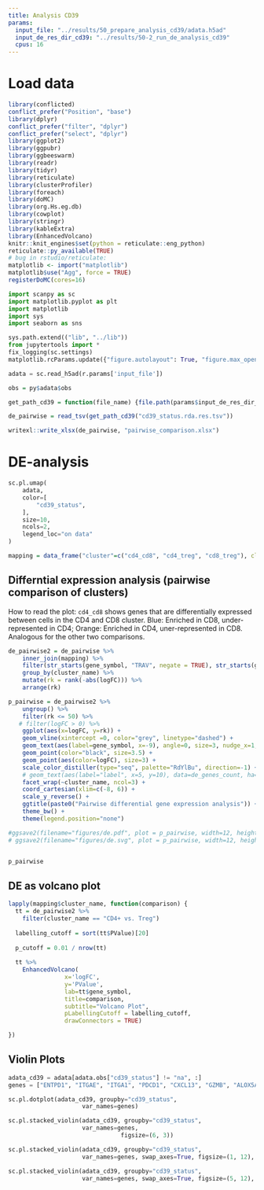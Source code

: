 ```yaml
---
title: Analysis CD39
params:
  input_file: "../results/50_prepare_analysis_cd39/adata.h5ad"
  input_de_res_dir_cd39: "../results/50-2_run_de_analysis_cd39"
  cpus: 16
---
```

# Load data

```r
library(conflicted)
conflict_prefer("Position", "base")
library(dplyr)
conflict_prefer("filter", "dplyr")
conflict_prefer("select", "dplyr")
library(ggplot2)
library(ggpubr)
library(ggbeeswarm)
library(readr)
library(tidyr)
library(reticulate)
library(clusterProfiler)
library(foreach)
library(doMC)
library(org.Hs.eg.db)
library(cowplot)
library(stringr)
library(kableExtra)
library(EnhancedVolcano)
knitr::knit_engines$set(python = reticulate::eng_python)
reticulate::py_available(TRUE)
# bug in rstudio/reticulate:
matplotlib <- import("matplotlib")
matplotlib$use("Agg", force = TRUE)
registerDoMC(cores=16)
```

```python
import scanpy as sc
import matplotlib.pyplot as plt
import matplotlib
import sys
import seaborn as sns

sys.path.extend(("lib", "../lib"))
from jupytertools import *
fix_logging(sc.settings)
matplotlib.rcParams.update({"figure.autolayout": True, "figure.max_open_warning": 0})

adata = sc.read_h5ad(r.params['input_file'])
```

```r
obs = py$adata$obs
```

```r
get_path_cd39 = function(file_name) {file.path(params$input_de_res_dir_cd39, file_name)}

de_pairwise = read_tsv(get_path_cd39("cd39_status.rda.res.tsv"))
```

```r
writexl::write_xlsx(de_pairwise, "pairwise_comparison.xlsx")
```

# DE-analysis
```python
sc.pl.umap(
    adata,
    color=[
        "cd39_status",
    ],
    size=10,
    ncols=2, 
    legend_loc="on data"
)
```

```r
mapping = data_frame("cluster"=c("cd4_cd8", "cd4_treg", "cd8_treg"), cluster_name=c("CD4+ vs. CD8+", "CD4+ vs. Treg", "CD8+ vs. Treg"))
```

## Differntial expression analysis (pairwise comparison of clusters)
How to read the plot: 
`cd4_cd8` shows genes that are differentially expressed between cells in the CD4 and CD8 cluster. Blue: Enriched in CD8, under-represented in CD4; Orange: Enriched in CD4, uner-represented in CD8. 
Analogous for the other two comparisons. 

```r
de_pairwise2 = de_pairwise %>%
    inner_join(mapping) %>%
    filter(str_starts(gene_symbol, "TRAV", negate = TRUE), str_starts(gene_symbol, "TRBV", negate=TRUE)) %>%
    group_by(cluster_name) %>%
    mutate(rk = rank(-abs(logFC))) %>%
    arrange(rk)

p_pairwise = de_pairwise2 %>%
    ungroup() %>%
    filter(rk <= 50) %>%
   # filter(logFC > 0) %>%
    ggplot(aes(x=logFC, y=rk)) +
    geom_vline(xintercept =0, color="grey", linetype="dashed") +
    geom_text(aes(label=gene_symbol, x=-9), angle=0, size=3, nudge_x=1, hjust=0) +
    geom_point(color="black", size=3.5) +
    geom_point(aes(color=logFC), size=3) +
    scale_color_distiller(type="seq", palette="RdYlBu", direction=-1) +
    # geom_text(aes(label="label", x=5, y=10), data=de_genes_count, ha="right", size=8) +
    facet_wrap(~cluster_name, ncol=3) +
    coord_cartesian(xlim=c(-8, 6)) +
    scale_y_reverse() +
    ggtitle(paste0("Pairwise differential gene expression analysis")) +
    theme_bw() +
    theme(legend.position="none")

#ggsave2(filename="figures/de.pdf", plot = p_pairwise, width=12, height=7, units="in")
# ggsave2(filename="figures/de.svg", plot = p_pairwise, width=12, height=7, units="in")


p_pairwise


```


## DE as volcano plot
```r
lapply(mapping$cluster_name, function(comparison) {
  tt = de_pairwise2 %>%
    filter(cluster_name == "CD4+ vs. Treg") 
  
  labelling_cutoff = sort(tt$PValue)[20]
  
  p_cutoff = 0.01 / nrow(tt)
  
  tt %>% 
    EnhancedVolcano(
                x='logFC',
                y='PValue', 
                lab=tt$gene_symbol,
                title=comparison, 
                subtitle="Volcano Plot",
                pLabellingCutoff = labelling_cutoff,
                drawConnectors = TRUE)

})

```
<!-- 
GO-term not really meaningful
## GO-term enrichment analysis
```r
MIN_FC = .5
cluster_names = de_pairwise %>% pull(cluster) %>% unique()
universe = de_pairwise %>% pull(gene_symbol) %>% unique()

# dummy see https://github.com/YuLab-SMU/clusterProfiler/issues/207
.x = enrichGO(c("CD8A"), OrgDb = org.Hs.eg.db, keyType = "SYMBOL", ont = "BP", universe = universe)

egos_bp = foreach(clus = cluster_names,
                  .final = function(x) setNames(x, cluster_names)) %dopar% {
  genes = de_pairwise %>%
    filter(cluster == clus, logFC > MIN_FC) %>%
    pull(gene_symbol) %>% unique()
  ego = enrichGO(genes,
         OrgDb = org.Hs.eg.db,
         keyType = "SYMBOL",
         ont = "BP",
         universe = universe
  )
}


egos_mf = foreach(clus = cluster_names,
                  .final = function(x) setNames(x, cluster_names)) %dopar% {
  genes = de_pairwise %>%
    filter(cluster == clus, logFC > MIN_FC) %>%
    pull(gene_symbol) %>% unique()
  ego = enrichGO(genes,
         OrgDb = org.Hs.eg.db,
         keyType = "SYMBOL",
         ont = "MF",
         universe = universe
  )
                  }

egos_bp_inv = foreach(clus = cluster_names,
                  .final = function(x) setNames(x, cluster_names)) %dopar% {
  genes = de_pairwise %>%
    filter(cluster == clus, logFC < -MIN_FC) %>%
    pull(gene_symbol) %>% unique()
  ego = enrichGO(genes,
         OrgDb = org.Hs.eg.db,
         keyType = "SYMBOL",
         ont = "BP",
         universe = universe
  )
}


egos_mf_inv = foreach(clus = cluster_names,
                  .final = function(x) setNames(x, cluster_names)) %dopar% {
  genes = de_pairwise %>%
    filter(cluster == clus, logFC < -MIN_FC) %>%
    pull(gene_symbol) %>% unique()
  ego = enrichGO(genes,
         OrgDb = org.Hs.eg.db,
         keyType = "SYMBOL",
         ont = "MF",
         universe = universe
  )
}

```

```r
p_go_mf = lapply(names(egos_mf), function(cluster) {
  egos_mf[[cluster]]@result$Description = str_trunc(egos_mf[[cluster]]@result$Description, 50)
  dotplot(egos_mf[[cluster]], showCategory=30, font.size=9) + ggtitle(cluster)
})

p_go_bp = lapply(names(egos_bp), function(cluster) {
  egos_bp[[cluster]]@result$Description = str_trunc(egos_bp[[cluster]]@result$Description, 50)
  dotplot(egos_bp[[cluster]], showCategory=30, font.size=9) + ggtitle(cluster)
})

p_go_mf_inv = lapply(names(egos_mf_inv), function(cluster) {
  egos_mf_inv[[cluster]]@result$Description = str_trunc(egos_mf_inv[[cluster]]@result$Description, 50)
  dotplot(egos_mf_inv[[cluster]], showCategory=30, font.size=9) + ggtitle(cluster)
})

p_go_bp_inv = lapply(names(egos_bp_inv), function(cluster) {
  egos_bp_inv[[cluster]]@result$Description = str_trunc(egos_bp_inv[[cluster]]@result$Description, 50)
  dotplot(egos_bp_inv[[cluster]], showCategory=30, font.size=9) + ggtitle(cluster)
})
```


## Biological process
The plots show the 20 most enriched GO-terms from the biological-process ontology. The further right a point, the
higher the score of the corresponding term.

```r
plot_grid(plotlist = p_go_bp, ncol=3) + ggtitle("foo")
plot_grid(plotlist = p_go_bp_inv, ncol=3)
```

## GO term enrichment: Molecular function
The plots show the 20 most enriched GO-terms from the molecular function ontology. The further right a point, the
higher the score of the corresponding term. If fewer terms are shown, there were fewer terms that met the statistical significance threshold.

```r
plot_grid(plotlist = p_go_mf, ncol=3)
plot_grid(plotlist = p_go_mf_inv, ncol=3)
```

--> 

## Violin Plots

```python
adata_cd39 = adata[adata.obs["cd39_status"] != "na", :]
genes = ["ENTPD1", "ITGAE", "ITGA1", "PDCD1", "CXCL13", "GZMB", "ALOX5AP", "IFNG", "GNLY", "LAG3", "RUNX2", "FOXP3", "IL2RA", "PIM2", "TNFRSF4", "IL32"]
```

```python
sc.pl.dotplot(adata_cd39, groupby="cd39_status", 
                     var_names=genes)

```


```python
sc.pl.stacked_violin(adata_cd39, groupby="cd39_status", 
                     var_names=genes, 
                                figsize=(6, 3))
```


```python
sc.pl.stacked_violin(adata_cd39, groupby="cd39_status", 
                     var_names=genes, swap_axes=True, figsize=(1, 12), use_raw=True, save="_narrow.svg")
```

```python
sc.pl.stacked_violin(adata_cd39, groupby="cd39_status", 
                     var_names=genes, swap_axes=True, figsize=(5, 12), use_raw=True, save="_wide.svg")
```


